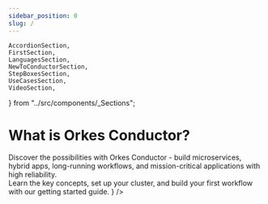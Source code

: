 ```yaml
---
sidebar_position: 0
slug: /
---
```



    AccordionSection,
    FirstSection,
    LanguagesSection,
    NewToConductorSection,
    StepBoxesSection,
    UseCasesSection,
    VideoSection,
} from "../src/components/_Sections";

# What is Orkes Conductor?

<main className={`container mainContainer padding-vert--md`}>
    <FirstSection content="Orkes Conductor: the battle-tested, open-source based application orchestration platform for developers." />
    <FirstSection content="Build composable workflows visually or with code, orchestrate executions across any language and deployment model, and scale your applications with high reliability and observability." />
    <StepBoxesSection
        steps={[
            {
                title: "Getting Started",
                description:
                    "Learn how to build workflows, discover key concepts, and explore powerful features.",
                to: "getting-started/step1",
            },
            {
                title: "Examples",
                description:
                    "Examples and easy to get started templates for various use cases",
                to: "/docs/category/examples",
            },
            {
                title: "Reference Docs",
                description:
                    "Conductor features, capabilities and APIs",
                to: "/docs/category/ref-docs",
            },
        ]}
    />
    <NewToConductorSection
        title="New to Conductor?"
        description={
            <div>
                Discover the possibilities with Orkes Conductor
                - build microservices, hybrid apps, long-running
                workflows, and mission-critical applications
                with high reliability.
                <br /> Learn the key concepts, set up your
                cluster, and build your first workflow with our
                getting started guide.
            </div>
        }
    />
    <LanguagesSection />
    <AccordionSection />
    <UseCasesSection />
    <VideoSection />
</main>